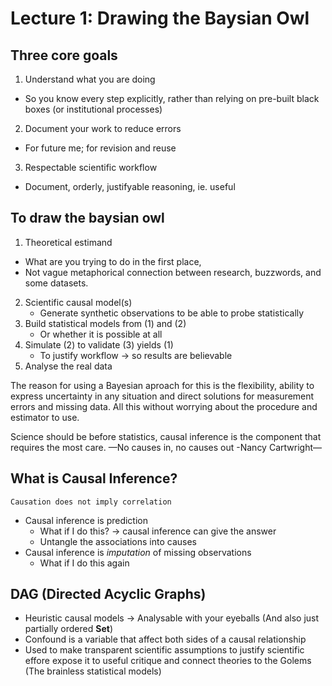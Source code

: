 # Lecture 1: Drawing the Baysian Owl

## Three core goals

 1. Understand what you are doing
   - So you know every step explicitly, rather than relying on pre-built black boxes (or institutional processes)
 2. Document your work to reduce errors
   - For future me; for revision and reuse
 3. Respectable scientific workflow
   - Document, orderly, justifyable reasoning, ie. useful

## To draw the baysian owl

 1. Theoretical estimand
   - What are you trying to do in the first place,
   - Not vague metaphorical connection between research, buzzwords, and some datasets.
 2. Scientific causal model(s)
	- Generate synthetic observations to be able to probe statistically
 3. Build statistical models from (1) and (2)
	- Or whether it is possible at all
 4. Simulate (2) to validate (3) yields (1)
	- To justify workflow -> so results are believable
 5. Analyse the real data

The reason for using a Bayesian aproach for this is the flexibility, ability to express uncertainty in any situation and direct solutions for measurement errors and missing data.
All this without worrying about the procedure and estimator to use.

Science should be before statistics, causal inference is the component that requires the most care. ---No causes in, no causes out -Nancy Cartwright---

## What is Causal Inference?
`Causation does not imply correlation`

- Causal inference is prediction
  - What if I do this? -> causal inference can give the answer
  - Untangle the associations into causes
- Causal inference is *imputation* of missing observations
  - What if I do this again

## DAG (Directed Acyclic Graphs)

- Heuristic causal models -> Analysable with your eyeballs (And also just partially ordered **Set**)
- Confound is a variable that affect both sides of a causal relationship
- Used to make transparent scientific assumptions to justify scientific effore expose it to useful critique and connect theories to the Golems (The brainless statistical models)
